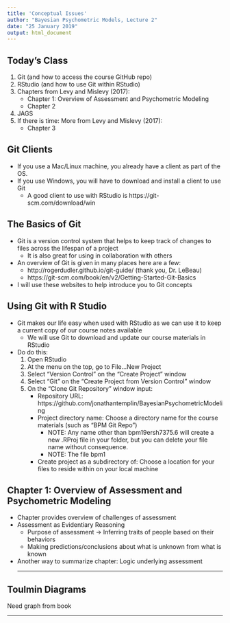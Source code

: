 ```yaml
---
title: 'Conceptual Issues'
author: "Bayesian Psychometric Models, Lecture 2"
date: "25 January 2019"
output: html_document
---
```

<!-- Replace output: line in header with these for different formatting options: -->
<!-- output: slidy_presentation --> 
<!-- output: beamer_presentation --> 
<!-- output: ioslides_presentation --> 

<!--
```r
knitr::opts_chunk$set(echo = FALSE)
```
--> 

## Today's Class

1. Git (and how to access the course GitHub repo)
2. RStudio (and how to use Git within RStudio)
3. Chapters from Levy and Mislevy (2017):
    - Chapter 1: Overview of Assessment and Psychometric Modeling
    - Chapter 2
4. JAGS
5. If there is time: More from Levy and Mislevy (2017):
    - Chapter 3


## Git Clients

- If you use a Mac/Linux machine, you already have a client as part of the OS. 
- If you use Windows, you will have to download and install a client to use Git
    - A good client to use with RStudio is https://git-scm.com/download/win

 
## The Basics of Git

- Git is a version control system that helps to keep track of changes to files across the lifespan of a project
    - It is also great for using in collaboration with others
- An overview of Git is given in many places here are a few:
    - http://rogerdudler.github.io/git-guide/ (thank you, Dr. LeBeau)
    - https://git-scm.com/book/en/v2/Getting-Started-Git-Basics 
- I will use these websites to help introduce you to Git concepts
    
## Using Git with R Studio

- Git makes our life easy when used with RStudio as we can use it to keep a current copy of our course notes available
    - We will use Git to download and update our course materials in RStudio
- Do do this: 
    1. Open RStudio
    2. At the menu on the top, go to File...New Project
    3. Select "Version Control" on the "Create Project" window
    4. Select "Git" on the "Create Project from Version Control" window
    5. On the "Clone Git Repository" window input:
          - Repository URL: https://github.com/jonathantemplin/BayesianPsychometricModeling
          - Project directory name: Choose a directory name for the course materials (such as "BPM Git Repo")
              - NOTE: Any name other than bpm19ersh7375.6 will create a new .RProj file in your folder, but you can delete your file name without consequence.
              - NOTE: The file bpm1
          - Create project as a subdirectory of: Choose a location for your files to reside within on your local machine



  
    
 
## Chapter 1: Overview of Assessment and Psychometric Modeling

- Chapter provides overview of challenges of assessment
- Assessment as Evidentiary Reasoning
    - Purpose of assessment $\rightarrow$ Inferring traits of people based on their behaviors
    - Making predictions/conclusions about what is unknown from what is known 
- Another way to summarize chapter: Logic underlying assessment
<hr/>

## Toulmin Diagrams

Need graph from book


<hr/>